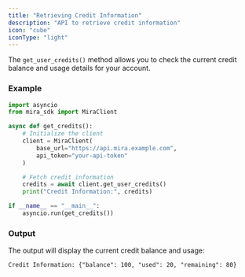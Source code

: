 ```yaml
---
title: "Retrieving Credit Information"
description: "API to retrieve credit information"
icon: "cube"
iconType: "light"
---
```


The `get_user_credits()` method allows you to check the current credit balance and usage details for your account.

### Example

```python Python
import asyncio
from mira_sdk import MiraClient

async def get_credits():
    # Initialize the client
    client = MiraClient(
        base_url="https://api.mira.example.com",
        api_token="your-api-token"
    )

    # Fetch credit information
    credits = await client.get_user_credits()
    print("Credit Information:", credits)

if __name__ == "__main__":
    asyncio.run(get_credits())
```

### Output

The output will display the current credit balance and usage:

```plaintext
Credit Information: {"balance": 100, "used": 20, "remaining": 80}
```